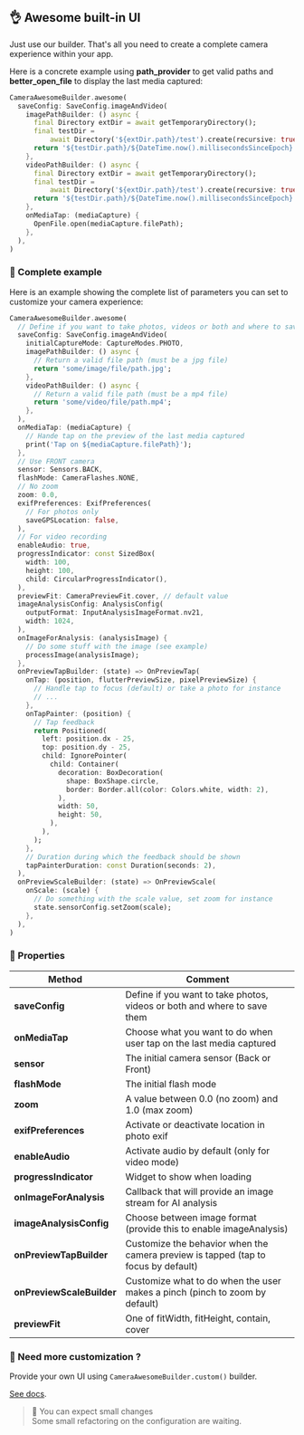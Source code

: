 ## 👌 Awesome built-in UI

Just use our builder. 
That's all you need to create a complete camera experience within your app.

Here is a concrete example using **path_provider** to get valid paths and **better_open_file** to display the last media captured:

```dart
CameraAwesomeBuilder.awesome(
  saveConfig: SaveConfig.imageAndVideo(
    imagePathBuilder: () async {
      final Directory extDir = await getTemporaryDirectory();
      final testDir =
          await Directory('${extDir.path}/test').create(recursive: true);
      return '${testDir.path}/${DateTime.now().millisecondsSinceEpoch}.jpg';
    },
    videoPathBuilder: () async {
      final Directory extDir = await getTemporaryDirectory();
      final testDir =
          await Directory('${extDir.path}/test').create(recursive: true);
      return '${testDir.path}/${DateTime.now().millisecondsSinceEpoch}.mp4';
    },
    onMediaTap: (mediaCapture) {
      OpenFile.open(mediaCapture.filePath);
    },
  ),
)
```

### 📝 Complete example

Here is an example showing the complete list of parameters you can set to customize your camera experience:

``` dart
CameraAwesomeBuilder.awesome(
  // Define if you want to take photos, videos or both and where to save them
  saveConfig: SaveConfig.imageAndVideo(
    initialCaptureMode: CaptureModes.PHOTO,
    imagePathBuilder: () async {
      // Return a valid file path (must be a jpg file)
      return 'some/image/file/path.jpg';
    },
    videoPathBuilder: () async {
      // Return a valid file path (must be a mp4 file)
      return 'some/video/file/path.mp4';
    },
  ),
  onMediaTap: (mediaCapture) {
    // Hande tap on the preview of the last media captured
    print('Tap on ${mediaCapture.filePath}');
  },
  // Use FRONT camera
  sensor: Sensors.BACK,
  flashMode: CameraFlashes.NONE,
  // No zoom
  zoom: 0.0,
  exifPreferences: ExifPreferences(
    // For photos only
    saveGPSLocation: false,
  ),
  // For video recording
  enableAudio: true,
  progressIndicator: const SizedBox(
    width: 100,
    height: 100,
    child: CircularProgressIndicator(),
  ),
  previewFit: CameraPreviewFit.cover, // default value
  imageAnalysisConfig: AnalysisConfig(
    outputFormat: InputAnalysisImageFormat.nv21,
    width: 1024,
  ),
  onImageForAnalysis: (analysisImage) {
    // Do some stuff with the image (see example)
    processImage(analysisImage);
  },
  onPreviewTapBuilder: (state) => OnPreviewTap(
    onTap: (position, flutterPreviewSize, pixelPreviewSize) {
      // Handle tap to focus (default) or take a photo for instance
      // ...
    },
    onTapPainter: (position) {
      // Tap feedback
      return Positioned(
        left: position.dx - 25,
        top: position.dy - 25,
        child: IgnorePointer(
          child: Container(
            decoration: BoxDecoration(
              shape: BoxShape.circle,
              border: Border.all(color: Colors.white, width: 2),
            ),
            width: 50,
            height: 50,
          ),
        ),
      );
    },
    // Duration during which the feedback should be shown
    tapPainterDuration: const Duration(seconds: 2),
  ),
  onPreviewScaleBuilder: (state) => OnPreviewScale(
    onScale: (scale) {
      // Do something with the scale value, set zoom for instance
      state.sensorConfig.setZoom(scale);
    },
  ),
)
```

### 🔬 Properties

| Method                           | Comment | 
|----------------------------------|---------|
| **saveConfig**           | Define if you want to take photos, videos or both and where to save them  |
| **onMediaTap**           | Choose what you want to do when user tap on the last media captured |
| **sensor**           | The initial camera sensor (Back or Front) |
| **flashMode**           | The initial flash mode |
| **zoom**           | A value between 0.0 (no zoom) and 1.0 (max zoom) |
| **exifPreferences**           | Activate or deactivate location in photo exif |
| **enableAudio**           | Activate audio by default (only for video mode) |
| **progressIndicator**           | Widget to show when loading |
| **onImageForAnalysis**           | Callback that will provide an image stream for AI analysis |
| **imageAnalysisConfig** | Choose between image format (provide this to enable imageAnalysis) |
| **onPreviewTapBuilder** | Customize the behavior when the camera preview is tapped (tap to focus by default) |
| **onPreviewScaleBuilder** | Customize what to do when the user makes a pinch (pinch to zoom by default) |
| **previewFit** | One of fitWidth, fitHeight, contain, cover |


### 🔨 Need more customization ?

Provide your own UI using `CameraAwesomeBuilder.custom()` builder.

[See docs](/custom-ui).

> 🚧 You can expect small changes <br/>
> Some small refactoring on the configuration are waiting. 


